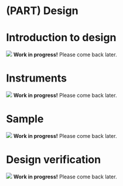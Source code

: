 # (PART) Design {-}

# Introduction to design {-}

:::: {.warn}
<img src="images/warning.svg" class="svg-inline"/> **Work in progress!** Please come back later.
::::

# Instruments

:::: {.warn}
<img src="images/warning.svg" class="svg-inline"/> **Work in progress!** Please come back later.
::::

<!--
## Questionnaire

- discourage Don't Know responses. Don't make them very obvious by adding them to all questions. They are a tempting solution for iinterviewers. There are different types of Don't know, often they are related to respondents not makeing an effort to recall something. Intervieers should be encouraged to get respondents to answer. Only add to questions where you accept them. Instead use special codes that are displayed once at eginning of the questionanire and trained to intervieiwers. 


## CAPI/CATI

## Translation

Many questionnaires are designed in one language but fielded in one or more other languages. The way questionnaires are translated affects results, see e.g. @Seo2014. *"Interviewers speak the language and just translate on-the-go."* is a big source of [measurement error][Measurement Error] and interviewer effects, so make sure to **translate your instruments!**

Using CAPI/CATI makes it easy to provide the questionnaire to interviewers in different languages. One can normally switch language within the questionnaire. If managed well, even translating to multiple languages is neither too much effort nor very costly, and a low-hanging fruit to increase survey quality. Translations done badly can quickly spiral out of control, causing tremendous amounts of work and potential mistakes. 


### What should be translated?

Into which languages should I translate?

* Translate into all languages in which a significant proportion of the sample will be interviewed. The size of the proportion depends on the context and available resources, but can be as low as 5%.
* Only translate into languages that can be read fluently by interviewers. Some local languages are spoken only or have no spelling convention, making them very hard to read. 

Do I have to translate the whole questionnaire? 

* Always translate question text, answer options and instructions to the respondents, as they are being read out to the respondent, or help the interviewers record their response. 
* Translate interviewing-facing parts such as interviewer questions, instructions or warning messages if the field teams are more comfortable using a language over the design language. If they are fluent in the design language, there are only marginal benefits.
* Keep questionnaire structure such as names for screens, sections, rosters or the outcome variable in the design language or translate to a common language. Having a common reference makes training, management and feedback easier as everyone is literally on the same page (e.g. *Parcel Listing*).

Add interviewer variables at the end of the instrument to record the main language in which the interview was conducted, if an interpreter was used and what the level of understanding was.

### Who should translate?

There are a few professional firms and translators that specialize in survey translations and cover a range of common languages. For many local languages these are unfortunately not an option. 

A sound translation of survey instruments requires translators to:

* be fluent in the design/source language
* be native speaker in the target language
* have survey field experience (to know survey expressions and ways to phrase questions)
* have good understanding of the subject (e.g. WASH, health, education)
* local contextual knowledge (to know how things are referred to locally)

This set of skills and experience is rarely combined in one person. Translations from professional translators can sound too formal or bulky, while translations from field staff might miss the essence of a question or a construct. In the absence of professional survey translation services, the best options are often local consultants or experienced field workers who have worked with similar types of surveys before. 

Ideally, translation is done by a group that combines the above listed experiences and receives input where they lack, e.g. to correctly translate main toilet types or drinking water sources. It is useful for questionnaire designers to work through the instruments with the translators to make sure complex or nuanced parts and constructs are understood. A common communication channel (e.g. Email to all, WhatsApp group,...) for translators to ask questions and for designers to send clarifications to all translators is important to ensure consistent translations into multiple target languages.  


### Some translation guidelines

Follow below guidelines when translating survey questionnaires. Share this list with the translation team.

* Preserve meaning. Literal or close translations are often inadequate, especially if the target and source language and culture are distant. Find the best way to express the same meaning in the target language.  

* Be precise. Use expressions to describe a construct if there is no word for it in the target language. E.g. use *"those who live with you"* instead of "*family*" if there is no word for *"household"*

* Don't omit words that provide any type of reference, such as *"on average"*,*"in total"*, *"main"*.

* Keep it simple. Use language and expressions that are easy to understand for all respondents in the sample. 

* Make sure the same parts of questions are stressed. E.g. in English, the reference period is put at the beginning of a sentence to highlight it. In other languages this might be elsewhere.

* Adjust to different customs and culture. Direct translations might sound overly positive, negative, polite, impolite, etc. E.g. you might have to drop or add the word *"please"*. 

* Be consistent within and across instruments. Use the same words or expressions to translate one concept in the source language. Check consistency by searching for key expressions in the translation sheet (e.g. `Ctrl+f household`) and checking they have been translated the same. 

* Use established (good) surveys as references. They have already been tested and fielded in your context and often are a useful source of nomenclature.

* Preserve formatting, it carries meaning. Whatever is __bold__, <u>underlined</u> or UPPERCASE in the source language should be the same in the target languages.  

* Preserve code. CAPI/CATI text sometimes contains dynamic parts that are written in code and must not be translated, e.g. piped text in Survey Solutions `%MEMBER%` or `<html>` tags. Use the custom Stata command [sursol transcheck](https://github.com/petbrueck/sursol) to make sure all Survey Solution formatting and code is correct in the target languages.


* Stay local. More widely spoken languages such as Spanish or Arabic can differ significantly between countries in how they call or express certain things. Use local translators, and review and adapt if using (parts of) questionnaires from other countries.

* Use the CAPI/CATI or a paper questionnaire in the source language on the side as guidance. Translations will depend on the context that is often not given when working in translation sheets.

* Give feedback if you think the source language needs updating and get clarifications if you are not sure how to interpret something.  

For more practical translation guidelines, see [Chapter 12](https://www.europeansocialsurvey.org/docs/round9/methods/ESS9_translation_guidelines.pdf) of the ESS Translation Guidelines [@EuropeanSocialSurvey2018].

### Translation verification

Verify translations of your instrument. Despite being much-cited and persistently being added to ToRs, *back-translations* are not a great means to verify translations. Most big organizations such as the @EuropeanSocialSurvey2018 or the
US Census Bureau [@Pan] that run multilingual surveys and put a lot of effort into comparative survey design use and recommend the TRAPD method (**T**ranslation, **R**eview, **A**djudication, **P**retesting and **D**ocumentation). 

It involves reviewing and comparing (at least) two independent draft translations and agreeing on one translation that is cognitively pre-tested. Insights from the pre-test feed back to the translation, and the whole process is documented. Translation, review and adjudication are normally done together by a team that combines translators, survey field experts and content subject experts. A team-based approach deals better with mistakes, idiosyncratic interpretations and translator blind spots, compared to individual translators working on their own. 

Surveys with tight budgets and time constraints can use a reduced version of TRAPD to verify translation. Save yourself the back translation. Instead, use independent translator(s) to systematically review all rows in your translation sheet. The reviewer(s) either approve a translation or suggest an alternative translation in a new column. Translators and reviewers discuss all discrepancies and choose a final translation. Using a translation management system as described further below, translation and review processes can overlap and do not necessarily add much time to survey preparations. 

Make sure to desk test your translation in the CAPI/CATI before the pre-test. Often, the context, the way questions are displayed in the interface or the sequence require translations to be updated.

As a last defense, verify the translation during the training. During the questionnaire review part, project the questionnaire and read out loud each question in the design/common language. Trainees follow on their devices in the local languages they are fluent in and are likely to use in the field. For each question stress the meaning of the question and check with the trainees if the translation is accurate.  Assign one person to make updates to the translation sheet on the go based on feedback from the trainees. Keep note of contentious items and address them with selected trainees on the side or after the session in order to not delay the training.


### When to translate

Translate a questionnaire too early, and juggling the inevitable many updates can quickly overtake your work and introduce mistakes. Translate too late and the instruments are not verified, poorly translated or simply not ready in the local languages at the time of the pre-test, destroying one of its main purposes.

In the preparation phase, carve out enough time prior to the pre-test for translation and verification. Try to complete the questionnaire before that, so that it only undergoes minimal change once translations have started. Translating a normal socio-economic questionnaire can take several days, and so does the verification process. 

If there is little time, you can use a staggered approach to provide enough time for translation. Translators can already translate and verify completed sections while the remaining sections are being finalized or put into CAPI/CATI. Use a translation management system as described below to stay on top of the updates and avoid mistakes. 

If you are using a paper version to develop the questionnaire, do **not** directly translate the paper version, but wait for the electronic questionnaire to be developed. When building the CAPI/CATI tool, questions often have to be modified to function in the interface, especially around roster and dynamic question text. If already translated, these changes have to be made in many versions, and often in languages the questionnaire designer does not speak, making updates difficult and error prone (e.g. when trying to find the word NAME in local languages to replace it with dynamic text). It is a lot easier, faster and less error prone to translate and manage updates once the tool has been converted to CAPI/CATI. 

If you require translated paper versions e.g. for training or archiving purposes, create them **using</u>** your translated CAPI instrument. Often this can happen during or after field work, once the questionnaire does not change any longer, and during less work-intense parts of the project. 

### Stay on top of updates

Let's face it. Most questionnaires will still undergo some change after the translation process has started. Done wrongly, late updates to the questionnaire can easily turn into a managing nightmare and cause significant undetected differences between the source and target languages. Done correctly, one can relatively easily stay on top of questionnaire modifications, even if there are a considerable amount of change and several target languages. 

Do **not**:

* Do **not** translate in the CAPI/CATI tool directly. They tend to hold only one additional text field for each language and have no means to let you manage or document the translation and verification process. 

* Do **not** translate or store translations directly in translation sheets exported from CAPI/CATI, as they will be outdated with the next update to the questionnaires. You will inevitably end up trying to juggle different parts of the questionnaires on different translations spreadsheets for different languages.

*  Do **not** work with offline versions of translation sheets sent back and forth by email. As above, this quickly becomes unmanageable. 


Instead:

* Work with an online spreadsheet such as Excel or Google sheets that holds all the translations and allows questionnaire designers and translators to simultaneously collaborate on the same live document. 

* Define clear processes, how questionnaire designers mark rows that need to be translated, reviewed or updated, and how translators record the translation status of each row. Make sure designers and translators follow the processes to make the system work. Examples are:

    * Add columns `status` (fixed set of answers, e.g. *"to translate", "to review", "to update", "translated", "reviewed", "don't translate"*) and `comments`. Designers change the column `status` for rows they added or updated in the source language and provide details in `comments` if necessary. The first translator modifies the target language and sets `status` to *"translated"*, the reviewer to *"reviewed"*. At the end of the process, all rows should be in the final status *"reviewed"*.  
    
    * Designers add a special symbol that does not occur in the questionnaire or code (e.g. "@") to the beginning of the target language column for rows that need to be translated, updated, or reviewed.  Translators remove the symbol after updating the target text. 

* Use conditional colour coding to highlight rows of certain status, and [filtered views](https://blog.sheetgo.com/google-sheets-features/filter-google-sheets-without-affecting-other-users/) to generate custom views, e.g. a view for translators containing all rows they need to work on. 

![Updating translations](gif/update-translation.gif)

* If you are working with Survey Solutions, use the [translate_questionnaires](https://github.com/andreaskutka/translate_questionnaires) STATA tool to keep your translation sheet in sync with the questionnaires and to produce the translation templates to be uploaded to the Survey Solutions Designer. The tool can be adapted relatively easily to work with other CAPI/CATI packages that export and import tabular translation sheets.


* For CAPI/CATI software such as ODK or Kobo that use spreadsheets to build the instruments, one can integrate the translation process into the same spreadsheet used to build the instrument by adding additional columns. Use an online spreadsheet to allow simultaneous access to designers and translators, and define processes as described above.  


### On-the-fly translation

As described above, translate into as many languages as possible and try to avoid on-the-fly translations as much as possible. Sometimes however, on-the-fly translations are inevitable, e.g. if local languages cover small parts of the sample population or are non-scripted. If this is the case, make sure that interviewers have practiced translating the questionnaire in front of others prior to the field, and that there has been a group consensus on how to translate the questionnaire into the local languages. Both significantly improve the quality of the translations and can be implemented using group practice during the training.  

For group practices, group together trainees according to the local languages they are likely to use in the field. One trainee playing interviewer administers a question in the local language, those playing respondents follow on their tablets in the source language and make corrections or suggestions on how to improve the translation. Trainees should rotate roles such that every trainee has practiced translating the entire questionnaire to others speaking the same language.

If you will have to work with local interpreters to translate interviews on-the-fly, make sure that interviewers explain well the key concepts such as "household" or "parcel", and that they are understood by the translator. Make sure that you have budgeted for local interpreters if they are likely to be needed.

-->

# Sample

:::: {.warn}
<img src="images/warning.svg" class="svg-inline"/> **Work in progress!** Please come back later.
::::

<!--
in field sampling (For design)

if in-field sampling, has to be traceable, and recreateble, e.g. write numebrs in book, use kish tables, send data to HQ if there is internet remove all possibility of interviewers to ahve an influence over selection. 

-->

# Design verification

:::: {.warn}
<img src="images/warning.svg" class="svg-inline"/> **Work in progress!** Please come back later.
::::

